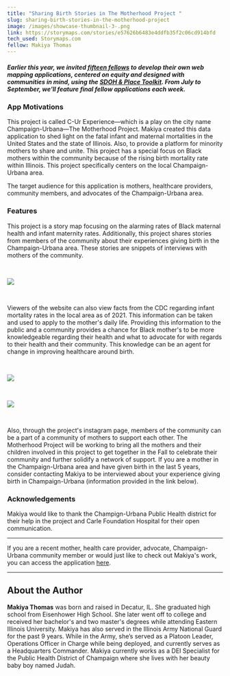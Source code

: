 ```yaml
---
title: "Sharing Birth Stories in The Motherhood Project "
slug: sharing-birth-stories-in-the-motherhood-project
image: /images/showcase-thumbnail-3-.png
link: https://storymaps.com/stories/e57626b6483e4ddfb35f2c06cd914bfd
tech_used: Storymaps.com
fellow: Makiya Thomas
---
```

##### *Earlier this year, we invited [fifteen fellows](https://sdohplace.org/fellows) to develop their own web mapping applications, centered on equity and designed with communities in mind, using the [SDOH & Place Toolkit](https://toolkit.sdohplace.org/). From July to September, we'll feature final fellow applications each week.*

### **App Motivations**

This project is called C-Ur Experience—which is a play on the city name Champaign-Urbana—The Motherhood Project. Makiya created this data application to shed light on the fatal infant and maternal mortalities in the United States and the state of Illinois. Also, to provide a platform for minority mothers to share and unite. This project has a special focus on Black mothers within the community because of the rising birth mortality rate within Illinois. This project specifically centers on the local Champaign-Urbana area. 

The target audience for this application is mothers, healthcare providers, community members, and advocates of the Champaign-Urbana area. 

### **Features**

This project is a story map focusing on the alarming rates of Black maternal health and infant maternity rates. Additionally, this project shares stories from members of the community about their experiences giving birth in the Champaign-Urbana area. These stories are snippets of interviews with mothers of the community. 

<br/>

![](/images/screenshot-2024-08-15-at-12.50.07-pm.png)

<br/>

Viewers of the website can also view facts from the CDC regarding infant mortality rates in the local area as of 2021. This information can be taken and used to apply to the mother's daily life. Providing this information to the public and a community provides a chance for Black mother's to be more knowledgeable regarding their health and what to advocate for with regards to their health and their community. This knowledge can be an agent for change in improving healthcare around birth. 

<br/>

![](/images/cu2.png)

<br/>

![](/images/cu5.png)

<br/>

Also, through the project's instagram page, members of the community can be a part of a community of mothers to support each other. The Motherhood Project will be working to bring all the mothers and their children involved in this project to get together in the Fall to celebrate their community and further solidify a network of support. If you are a mother in the Champaign-Urbana area and have given birth in the last 5 years, consider contacting Makiya to be interviewed about your experience giving birth in Champaign-Urbana (information provided in the link below). 

### **Acknowledgements**

Makiya would like to thank the Champign-Urbana Public Health district for their help in the project and Carle Foundation Hospital for their open communication.

- - -

If you are a recent mother, health care provider, advocate, Champaign-Urbana community member or would just like to check out Makiya's work, you can access the application [here](https://storymaps.com/stories/e57626b6483e4ddfb35f2c06cd914bfd).

- - -

## About the Author

**Makiya Thomas** was born and raised in Decatur, IL. She graduated high school from Eisenhower High School. She later went off to college and received her bachelor's and two master's degrees while attending Eastern Illinois University. Makiya has also served in the Illinois Army National Guard for the past 9 years. While in the Army, she’s served as a Platoon Leader, Operations Officer in Charge while being deployed, and currently serves as a Headquarters Commander. Makiya currently works as a DEI Specialist for the Public Health District of Champaign where she lives with her beauty baby boy named Judah.
